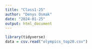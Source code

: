 ```yaml
---
title: "Class1-25"
author: "Denys Osmak"
date: "2024-01-25"
output: html_document
---
```


```r
library(tidyverse)
data = csv.read("olympics_top20.csv")
```
